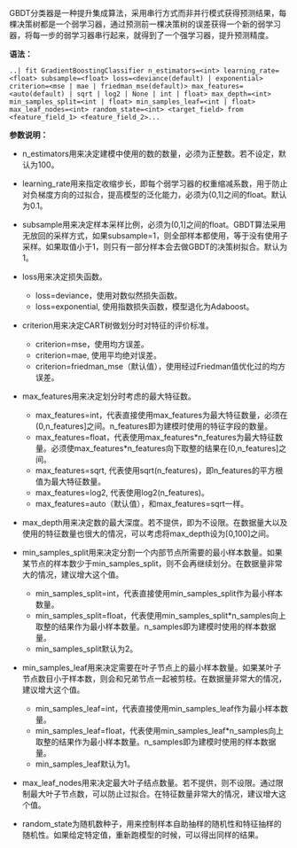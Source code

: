 GBDT分类器是一种提升集成算法，采用串行方式而非并行模式获得预测结果，每棵决策树都是一个弱学习器，通过预测前一棵决策树的误差获得一个新的弱学习器，将每一步的弱学习器串行起来，就得到了一个强学习器，提升预测精度。

**语法：**
```
..| fit GradientBoostingClassifier n_estimators=<int> learning_rate=<float> subsample=<float> loss=<deviance(default) | exponential> criterion=<mse | mae | friedman_mse(default)> max_features=<auto(default) | sqrt | log2 | None | int | float> max_depth=<int> min_samples_split=<int | float> min_samples_leaf=<int | float> max_leaf_nodes=<int> random_state=<int> <target_field> from <feature_field_1> <feature_field_2>... 
```

**参数说明：**

- n_estimators用来决定建模中使用的数的数量，必须为正整数。若不设定，默认为100。

- learning_rate用来指定收缩步长，即每个弱学习器的权重缩减系数，用于防止对负梯度方向的过拟合，提高模型的泛化能力，必须为(0,1]之间的float。默认为0.1。

- subsample用来决定样本采样比例，必须为(0,1]之间的float。GBDT算法采用无放回的采样方式，如果subsample=1，则全部样本都使用，等于没有使用子采样。如果取值小于1，则只有一部分样本会去做GBDT的决策树拟合。默认为1。

- loss用来决定损失函数。
	+ loss=deviance，使用对数似然损失函数。
	+ loss=exponential, 使用指数损失函数，模型退化为Adaboost。

- criterion用来决定CART树做划分时对特征的评价标准。
	+ criterion=mse，使用均方误差。
	+ criterion=mae, 使用平均绝对误差。
	+ criterion=friedman_mse（默认值），使用经过Friedman值优化过的均方误差。

- max_features用来决定划分时考虑的最大特征数。
	+ max_features=int，代表直接使用max_features为最大特征数量，必须在(0,n_features]之间。n_features即为建模时使用的特征字段的数量。
	+ max_features=float，代表使用max_features\*n_features为最大特征数量。必须使max_features\*n_features向下取整的结果在(0,n_features]之间。
	+ max_features=sqrt, 代表使用sqrt(n_features)，即n_features的平方根值为最大特征数量。
	+ max_features=log2, 代表使用log2(n_features)。
	+ max_features=auto（默认值），和max_features=sqrt一样。

- max_depth用来决定数的最大深度。若不提供，即为不设限。在数据量大以及使用的特征数量也很大的情况，可以考虑将max_depth设为[0,100]之间。

- min_samples_split用来决定分割一个内部节点所需要的最小样本数量。如果某节点的样本数少于min_samples_split，则不会再继续划分。在数据量非常大的情况，建议增大这个值。
	+ min_samples_split=int，代表直接使用min_samples_split作为最小样本数量。
	+ min_samples_split=float，代表使用min_samples_split\*n_samples向上取整的结果作为最小样本数量。n_samples即为建模时使用的样本数据量。
	+ min_samples_split默认为2。
	
- min_samples_leaf用来决定需要在叶子节点上的最小样本数量。如果某叶子节点数目小于样本数，则会和兄弟节点一起被剪枝。在数据量非常大的情况，建议增大这个值。
	+ min_samples_leaf=int，代表直接使用min_samples_leaf作为最小样本数量。
	+ min_samples_leaf=float，代表使用min_samples_leaf\*n_samples向上取整的结果作为最小样本数量。n_samples即为建模时使用的样本数据量。
	+ min_samples_leaf默认为1。

- max_leaf_nodes用来决定最大叶子结点数量。若不提供，则不设限。通过限制最大叶子节点数，可以防止过拟合。在特征数量非常大的情况，建议增大这个值。

- random_state为随机数种子，用来控制样本自助抽样的随机性和特征抽样的随机性。如果给定特定值，重新跑模型的时候，可以得出同样的结果。
